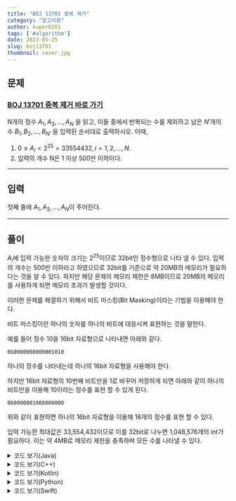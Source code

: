 ---
title: "BOJ 13701 중복 제거"
category: "알고리즘"
author: kuper0201
tags: ['#algorithm']
date: 2023-05-25
slug: boj13701
thumbnail: cover.jpg
---


## 문제

### <a href="https://boj.kr/13701" target="_blank">BOJ 13701 중복 제거 바로 가기</a>

N개의 정수 $A_{1}, A_{2}, ..., A_{N}$ 을 읽고, 이들 중에서 반복되는 수를 제외하고 남은 ${N}'$개의 수 $B_{1}, B_{2}, ..., B_{{N}'}$ 을 입력된 순서대로 출력하시오. 이때,

1. $0 ≤ A_{i} < 2^{25} = 33554432, i=1,2,…,N.$
2. 입력의 개수 N은 1 이상 500만 이하이다.

---

## 입력

첫째 줄에 $A_{1}, A_{2}, ..., A_{N}$이 주어진다.

---

## 풀이

$A_{i}$에 입력 가능한 숫자의 크기는 $2^{25}$이므로 32bit인 정수형으로 나타 낼 수 있다.
입력의 개수는 500만 이하라고 하였으므로 32bit를 기준으로 약 20MB의 메모리가 필요하다는 것을 알 수 있다.
하지만 해당 문제의 메모리 제한은 8MB이므로 20MB의 메모리를 사용하게 되면 메모리 초과가 발생할 것이다.

이러한 문제를 해결하기 위해서 비트 마스킹(Bit Masking)이라는 기법을 이용해야 한다.

비트 마스킹이란 하나의 숫자를 하나의 비트에 대응시켜 표현하는 것을 말한다.

예를 들어 정수 10을 16bit 자료형으로 나타내면 아래와 같다.

```
0b0000000000001010
```

하나의 정수를 나타내는데 하나의 16bit 자료형을 사용해야 한다.

하지만 16bit 자료형의 10번째 비트만을 1로 바꾸어 저장하게 되면 아래와 같이 하나의 비트만을 이용해 10이라는 정수를 표현 할 수 있게 된다.

```
0b0000001000000000
```

위와 같이 표현하면 하나의 16bit 자료형을 이용해 16개의 정수를 표현 할 수 있다.

입력 가능한 최대값은 33,554,432이므로 이를 32bit로 나누면 1,048,576개의 int가 필요하다.
이는 약 4MB로 메모리 제한을 충족하며 모든 수를 나타낼 수 있다.

<details markdown="1">
<summary>코드 보기(Java)</summary>

```javascript
import java.io.*;

public class Main {
    public static void main(String[] args) throws Exception {
        BufferedReader br = new BufferedReader(new InputStreamReader(System.in));
        StringBuilder sb = new StringBuilder();
        
        // 33,554,432 / int(32bit)
        int[] bit = new int[1048576];

        String[] s = br.readLine().split(" ");
        for(String str : s) {
            int M = Integer.parseInt(str);
            int idx = M / 32; // 배열의 idx번째
            int sft = (1 << (M % 32)); // idx번째 배열의 sft번째 비트

            // 존재하지 않으면 출력, 비트 설정
            if((bit[idx] & sft) == 0) {
                sb.append(str + " ");
                bit[idx] |= sft;
            }
        }

        System.out.println(sb);
    }
}
```
</details>

<details markdown="1">
<summary>코드 보기(C++)</summary>

```cpp
#include <iostream>

#define fastio ios_base::sync_with_stdio(false); cin.tie(nullptr); cout.tie(nullptr)
#define endl '\n'

using namespace std;

int main() {
    fastio;
    
    // 33,554,432 / int(32bit)
    int bit[1048576] = {0, };
    
    int M;
    while(cin >> M) {
        int idx = M / 32; // 배열의 idx번째
        int sft = (1 << (M % 32)); // idx번째 배열의 sft번째 비트

        // 존재하지 않으면 출력, 비트 설정
        if((bit[idx] & sft) == 0) {
            cout << M << " ";
            bit[idx] |= sft;
        }
    }
    
    return 0;
}
```
</details>

<details markdown="1">
<summary>코드 보기(Kotlin)</summary>

```javascript
fun main(args: Array<String>) = with(System.`in`.bufferedReader()) {
    var sb = StringBuilder()

    // 33,554,432 / int(32bit)
    var bit = Array<Int>(1048576, {0})
    
    var s = readLine().split(" ")
    for (str in s) {
        var M = str.toInt()
        var idx = M / 32 // 배열의 idx번째
        var sft = (1 shl (M % 32)) // idx번째 배열의 sft번째 비트

        // 존재하지 않으면 출력, 비트 설정
        if((bit[idx] and sft) == 0) {
            sb.append(str +" ")
            bit[idx] = bit[idx] or sft
        }
    }
    
    println(sb)
}
```
</details>

<details markdown="1">
<summary>코드 보기(Python)</summary>

Python을 이용하여 로직을 구현하면 정상적인 구현임에도 불구하고 메모리 초과가 발생한다.<br/>
이는 Python의 입력 함수가 Buffering을 수행하여 입력을 받기 때문에 메모리를 사용하기 때문이다.<br/>
아래의 코드는 버퍼를 조정하여 문제를 해결한 로직을 구현한 코드이다.

```python
import os
import sys

# 33,554,432 / int(32bit)
bit = [0] * 1048576

def setBit(M):
    global bit
    idx = M // 32  # 배열의 idx번째
    sft = (1 << (M % 32))  # idx번째 배열의 sft번째 비트

    # 존재하지 않으면 출력, 비트 설정
    if (bit[idx] & sft) == 0:
        print(M, end=' ')
        bit[idx] = bit[idx] | sft

def main():
    reader = os.fdopen(sys.stdin.fileno(), 'rb', 1000000)
    while True:
        M = 0
        while True:
            ch = reader.read(1)
            if b'0' <= ch <= b'9':
                M = 10 * M + int(ch)
            elif ch == b' ':
                break
            else:
                setBit(M)
                exit()

        setBit(M)

if __name__ == "__main__":
    main()
```
</details>

<details markdown="1">
<summary>코드 보기(Swift)</summary>

```cpp
import Foundation

func main() {
    // 33,554,432 / int(32bit)
    var bit = [Int](repeating: 0, count: 1048576)
    
    var s = readLine()!.split(separator: " ")
    for str in s {
        var M = Int(str)!
        var idx = M / 32 // 배열의 idx번째
        var sft = (1 << (M % 32)) // idx번째 배열의 sft번째 비트

        // 존재하지 않으면 출력, 비트 설정
        if((bit[idx] & sft) == 0) {
            print(str, terminator: " ")
            bit[idx] = bit[idx] | sft
        }
    }
}

main()
```
</details>